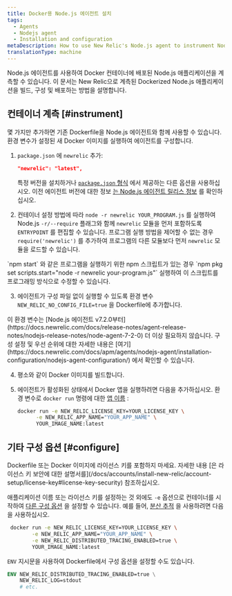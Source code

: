 ```yaml
---
title: Docker용 Node.js 에이전트 설치
tags:
  - Agents
  - Nodejs agent
  - Installation and configuration
metaDescription: How to use New Relic's Node.js agent to instrument Node.js applications deployed in Docker containers.
translationType: machine
---
```


Node.js 에이전트를 사용하여 Docker 컨테이너에 배포된 Node.js 애플리케이션을 계측할 수 있습니다. 이 문서는 New Relic으로 계측된 Dockerized Node.js 애플리케이션을 빌드, 구성 및 배포하는 방법을 설명합니다.

## 컨테이너 계측 [#instrument]

몇 가지만 추가하면 기존 Dockerfile을 Node.js 에이전트와 함께 사용할 수 있습니다. 환경 변수가 설정된 새 Docker 이미지를 실행하여 에이전트를 구성합니다.

1. `package.json` 에 `newrelic` 추가:

   ```json
   "newrelic": "latest",
   ```

   특정 버전을 설치하거나 [`package.json` 형식](https://docs.npmjs.com/files/package.json#dependencies) 에서 제공하는 다른 옵션을 사용하십시오. 이전 에이전트 버전에 대한 정보 [는 Node.js 에이전트 릴리스 정보](/docs/release-notes/agent-release-notes/nodejs-release-notes) 를 확인하십시오.

2. 컨테이너 설정 방법에 따라 `node -r newrelic YOUR_PROGRAM.js` 를 실행하여 Node.js `-r/--require` 플래그와 함께 `newrelic` 모듈을 먼저 포함하도록 `ENTRYPOINT` 를 편집할 수 있습니다. 프로그램 실행 방법을 제어할 수 없는 경우 `require('newrelic')` 를 추가하여 프로그램의 다른 모듈보다 먼저 `newrelic` 모듈을 로드할 수 있습니다.

<Callout variant="tip">
  `npm start` 와 같은 프로그램을 실행하기 위한 npm 스크립트가 있는 경우 `npm pkg set scripts.start="node -r newrelic your-program.js"` 실행하여 이 스크립트를 프로그래밍 방식으로 수정할 수 있습니다.
</Callout>

3. 에이전트가 구성 파일 없이 실행할 수 있도록 환경 변수 `NEW_RELIC_NO_CONFIG_FILE=true` 을 Dockerfile에 추가합니다.

<Callout variant="important">
  이 환경 변수는 [Node.js 에이전트 v7.2.0부터](https://docs.newrelic.com/docs/release-notes/agent-release-notes/nodejs-release-notes/node-agent-7-2-0) 더 이상 필요하지 않습니다. 구성 설정 및 우선 순위에 대한 자세한 내용은 [여기](https://docs.newrelic.com/docs/apm/agents/nodejs-agent/installation-configuration/nodejs-agent-configuration/) 에서 확인할 수 있습니다.
</Callout>

4. 평소와 같이 Docker 이미지를 빌드합니다.

5. 에이전트가 활성화된 상태에서 Docker 앱을 실행하려면 다음을 추가하십시오. <InlinePopover type="licenseKey"/>환경 변수로 `docker run` 명령에 대한 [앱 이름](/docs/agents/manage-apm-agents/app-naming/name-your-application) :

   ```bash
   docker run -e NEW_RELIC_LICENSE_KEY=YOUR_LICENSE_KEY \
         -e NEW_RELIC_APP_NAME="YOUR_APP_NAME" \
         YOUR_IMAGE_NAME:latest
   ```

<InstallFeedback/>

## 기타 구성 옵션 [#configure]

<Callout variant="caution">
  Dockerfile 또는 Docker 이미지에 라이선스 키를 포함하지 마세요. 자세한 내용 [은 라이선스 키 보안에 대한 설명서를](/docs/accounts/install-new-relic/account-setup/license-key#license-key-security) 참조하십시오.
</Callout>

애플리케이션 이름 또는 라이선스 키를 설정하는 것 외에도 `-e` 옵션으로 컨테이너를 시작하여 [다른 구성 옵션](/docs/agents/nodejs-agent/installation-configuration/nodejs-agent-configuration) 을 설정할 수 있습니다. 예를 들어, [분산 추적](/docs/understand-dependencies/distributed-tracing/get-started/introduction-distributed-tracing) 을 사용하려면 다음을 사용하십시오.

```bash
 docker run -e NEW_RELIC_LICENSE_KEY=YOUR_LICENSE_KEY \
        -e NEW_RELIC_APP_NAME="YOUR_APP_NAME" \
        -e NEW_RELIC_DISTRIBUTED_TRACING_ENABLED=true \
        YOUR_IMAGE_NAME:latest
```

`ENV` 지시문을 사용하여 Dockerfile에서 구성 옵션을 설정할 수도 있습니다.

```dockerfile
ENV NEW_RELIC_DISTRIBUTED_TRACING_ENABLED=true \
    NEW_RELIC_LOG=stdout
    # etc.
```